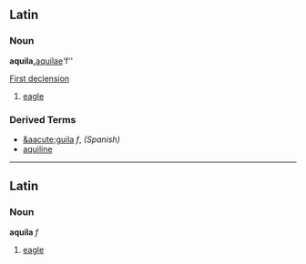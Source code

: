 ==Latin==
===Noun===
'''aquila, '''[[aquilae]]''' ''f''

[[Wiktionary Appendix:Latin first declension|First declension]]

# [[eagle]]

===Derived Terms===
*[[&aacute;guila]] ''f'', ''(Spanish)''
*[[aquiline]]

----

==Latin==
===Noun===
'''aquila''' ''f''

# [[eagle]]